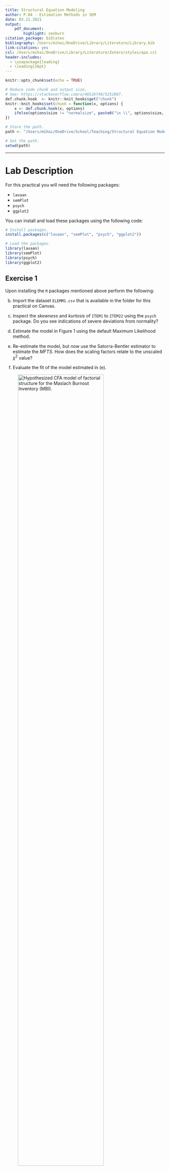 ```yaml
---
title: Structural Equation Modeling
author: P.04 - Estimation Methods in SEM
date: 03.11.2021
output:
    pdf_document:
        highlight: zenburn
citation_package: biblatex
bibliography: /Users/mihai/OneDrive/Library/Literature/Library.bib
link-citations: yes
csl: /Users/mihai/OneDrive/Library/Literature/Zotero/styles/apa.csl
header-includes:
  - \usepackage{leading}
  - \leading{16pt}
---
```


```r
knitr::opts_chunk$set(echo = TRUE)

# Reduce code chunk and output size.
# See: https://stackoverflow.com/a/46526740/5252007.
def.chunk.hook  <- knitr::knit_hooks$get("chunk")
knitr::knit_hooks$set(chunk = function(x, options) {
    x <- def.chunk.hook(x, options)
    ifelse(options$size != "normalsize", paste0("\n \\", options$size, "\n\n", x, "\n\n \\normalsize"), x)
})

# Store the path.
path <- "/Users/mihai/OneDrive/School/Teaching/Structural Equation Modeling - ReMa - Tilburg/2021/Lecture 04 - Estimation Methods in SEM/Practical"

# Set the path.
setwd(path)
```

---

# Lab Description

For this practical you will need the following packages:

- `lavaan`
- `semPlot`
- `psych`
- `ggplot2`

You can install and load these packages using the following code:

```r
# Install packages.
install.packages(c("lavaan", "semPlot", "psych", "ggplot2"))

# Load the packages.
library(lavaan)
library(semPlot)
library(psych)
library(ggplot2)

```

## Exercise 1

Upon installing the `R` packages mentioned above perform the following:

b. Import the dataset `ELEMM1.csv` that is available in the folder for this
   practical on Canvas.

c. Inspect the *skewness* and *kurtosis* of `ITEM1` to `ITEM22` using the
   `psych` package. Do you see indications of severe deviations from
   normality?

d. Estimate the model in Figure 1 using the default Maximum Likelihood method.

e. Re-estimate the model, but now use the Satorra-Bentler estimator to estimate
   the *MFTS*. How does the scaling factors relate to the unscaled $\chi^2$
   value?

f. Evaluate the fit of the model estimated in (e).


<!-- Figure 1 !-->
![Hypothesized CFA model of factorial structure for the *Maslach Burnout Inventory* (MBI).](./assets/figure_1.png){width=80%}

<!-- Page break -->
\newpage

## Exercise 2

a. Import the dataset `bdihk2c2.csv` that is available in the folder for this
   practical on Canvas.

b. Inspect the *skewness* and *kurtosis* of `BDI2_1` to `BDI2_20` using the
   `psych` package. Do you see indications of severe deviations from
   normality?

c. Develop histograms (using the `ggplot2` packages) for the variables. What do
   you learn from the inspection of these histograms?
   - *Tip: When working with `R` you will often encounter parts that you just
     don't know how to implement, so don't be ashamed to Google things (e.g.,
     "how to create and histogram using `ggplot2` in `R`").*

d. Estimate the model in Figure 2, but with the following addition constraints
   and model estimation specifications:
   1. Use `BDI2_3`, `BDI2_12`, and `BDI2_16` as marker variables.
   2. Constraint the variances of `F1`, `F2`, and `F3` to be equal.
   3. Fix the variance of `F4` to $1$.
   4. Define the observed variables as ordered categorical variables.
   5. Use as estimator the *Mean and Variance Adjusted Weighted Least Squares*
      estimator (WLSMV).
   6. Evaluate the fit of this model.

*Note:* variables miss a `C` in the labeling, so `CBD` in picture is `BD` in the
dataset.

![Hypothesized second-order model of factorial structure for the Chinese version of the *Beck Depression Inventory II*.](./assets/figure_2.png){width=80%}
